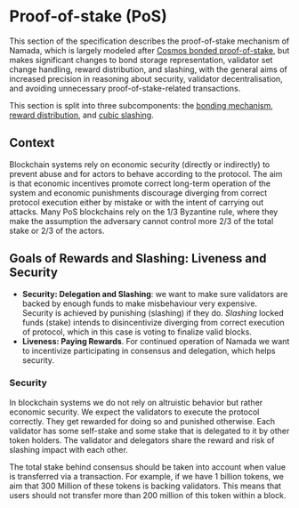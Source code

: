 # Proof-of-stake (PoS)

This section of the specification describes the proof-of-stake mechanism of Namada, which is largely modeled after [Cosmos bonded proof-of-stake](https://github.com/cosmos/cosmos-sdk/blob/master/x/staking/spec/README.md), but makes significant changes to bond storage representation, validator set change handling, reward distribution, and slashing, with the general aims of increased precision in reasoning about security, validator decentralisation, and avoiding unnecessary proof-of-stake-related transactions.

This section is split into three subcomponents: the [bonding mechanism](./proof-of-stake/objects-and-txs.md), [reward distribution](./proof-of-stake/reward-distribution.md), and [cubic slashing](./proof-of-stake/cubic-slashing.md).

## Context

Blockchain systems rely on economic security (directly or indirectly) to 
prevent 
abuse and 
for actors 
to behave according to the protocol. The aim is that economic incentives promote 
correct long-term operation of the system and economic punishments 
discourage diverging from correct protocol execution either by mistake or 
with the intent of carrying out attacks. Many PoS blockchains rely on the 1/3 Byzantine rule, where they make the assumption the adversary cannot control more 2/3 of the total stake or 2/3 of the actors. 

## Goals of Rewards and Slashing: Liveness and Security

* **Security: Delegation and Slashing**: we want to make sure validators are 
  backed by enough funds to make misbehaviour very expensive. Security is 
  achieved by punishing (slashing) if they do. *Slashing* locked funds (stake)
  intends to disincentivize diverging from correct execution of protocol, 
  which in this case is voting to finalize valid blocks. 
* **Liveness: Paying Rewards**. For continued operation of Namada we want to incentivize participating in consensus and delegation, which helps security.

### Security 

In blockchain systems we do not rely on altruistic behavior but rather economic
security. We expect the validators to execute the protocol correctly. They get rewarded for doing so and punished otherwise. Each validator has some self-stake and some stake that is delegated to it by other token holders. The validator and delegators share the reward and risk of slashing impact with each other. 

The total stake behind consensus should be taken into account when value is transferred via a transaction. For example, if we have 1 billion tokens, we aim that 300 Million of these tokens is backing validators. This means that users should not transfer more than 200 million of this token within a block. 
